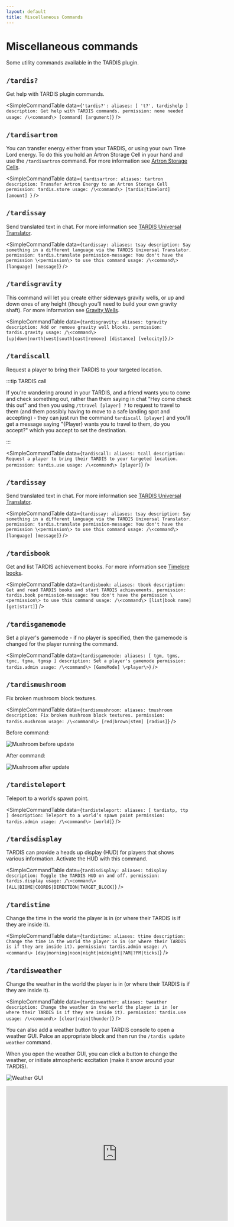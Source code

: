 ```yaml
---
layout: default
title: Miscellaneous Commands
---
```



# Miscellaneous commands

Some utility commands available in the TARDIS plugin.

## `/tardis?`

Get help with TARDIS plugin commands.

<SimpleCommandTable data={`
'tardis?':
    aliases: [ 't?', tardishelp ]
    description: Get help with TARDIS commands.
    permission: none needed
    usage: /\<command\> [command] [argument]
`} />

## `/tardisartron`

You can transfer energy either from your TARDIS, or using your own Time Lord energy. To do this you hold an Artron Storage Cell in your hand and use the `/tardisartron` command. For more information see [Artron Storage Cells](artron-cells).

<SimpleCommandTable data={
`tardisartron:
    aliases: tartron
    description: Transfer Artron Energy to an Artron Storage Cell
    permission: tardis.store
    usage: /\<command\> [tardis|timelord] [amount]
`} />

## `/tardissay`

Send translated text in chat. For more information see [TARDIS Universal Translator](translator).

<SimpleCommandTable data={`
tardissay:
    aliases: tsay
    description: Say something in a different language via the TARDIS Universal Translator.
    permission: tardis.translate
    permission-message: You don't have the permission \<permission\> to use this command
    usage: /\<command\> [language] [message]
`} />

## `/tardisgravity`

This command will let you create either sideways gravity wells, or up and down ones of any height (though you’ll need to build your own gravity shaft). For more information see [Gravity Wells](/rooms/gravity-wells).

<SimpleCommandTable data={`
tardisgravity:
    aliases: tgravity
    description: Add or remove gravity well blocks.
    permission: tardis.gravity
    usage: /\<command\> [up|down|north|west|south|east|remove] [distance] [velocity]
`} />

## `/tardiscall`

Request a player to bring their TARDIS to your targeted location.

:::tip TARDIS call

If you're wandering around in your TARDIS, and a friend wants you to come and check something out, rather than them saying in chat "Hey come check this out" and then you using `/ttravel [player] ?` to request to travel to them (and them possibly having to move to a safe landing spot and accepting) - they can just run the command `tardiscall [player]` and you'll get a message saying "\{Player\} wants you to travel to them, do you accept?" which you accept to set the destination.

:::

<SimpleCommandTable data={`
tardiscall:
    aliases: tcall
    description: Request a player to bring their TARDIS to your targeted location.
    permission: tardis.use
    usage: /\<command\> [player]
`} />

## `/tardissay`

Send translated text in chat. For more information see [TARDIS Universal Translator](/translator).

<SimpleCommandTable data={`
tardissay:
    aliases: tsay
    description: Say something in a different language via the TARDIS Universal Translator.
    permission: tardis.translate
    permission-message: You don't have the permission \<permission\> to use this command
    usage: /\<command\> [language] [message]
`} />

## `/tardisbook`

Get and list TARDIS achievement books. For more information see [Timelore books](/books).

<SimpleCommandTable data={`
tardisbook:
    aliases: tbook
    description: Get and read TARDIS books and start TARDIS achievements.
    permission: tardis.book
    permission-message: You don't have the permission \<permission\> to use this command
    usage: /\<command\> [list|book name] [get|start]
`} />

## `/tardisgamemode`

Set a player's gamemode - if no player is specified, then the gamemode is changed for the player running the command.

<SimpleCommandTable data={`
tardisgamemode:
    aliases: [ tgm, tgms, tgmc, tgma, tgmsp ]
    description: Set a player's gamemode
    permission: tardis.admin
    usage: /\<command\> [GameMode] \<player\>
`} />

## `/tardismushroom`

Fix broken mushroom block textures.

<SimpleCommandTable data={`
tardismushroom:
    aliases: tmushroom
    description: Fix broken mushroom block textures.
    permission: tardis.mushroom
    usage: /\<command\> [red|brown|stem] [radius]
`} />

Before command:

![Mushroom before update](/images/docs/mushroom_before.jpg)

After command:

![Mushroom after update](/images/docs/mushroom_after.jpg)

## `/tardisteleport`

Teleport to a world’s spawn point.

<SimpleCommandTable data={`
tardisteleport:
    aliases: [ tardistp, ttp ]
    description: Teleport to a world’s spawn point
    permission: tardis.admin
    usage: /\<command\> [world]
`} />

## `/tardisdisplay`

TARDIS can provide a heads up display (HUD) for players that shows various information. Activate the HUD with this command.

<SimpleCommandTable data={`
tardisdisplay:
    aliases: tdisplay
    description: Toggle the TARDIS HUD on and off.
    permission: tardis.display
    usage: /\<command\> [ALL|BIOME|COORDS|DIRECTION|TARGET_BLOCK]
`} />

## `/tardistime`

Change the time in the world the player is in (or where their TARDIS is if they are inside it).

<SimpleCommandTable data={`
tardistime:
    aliases: ttime
    description: Change the time in the world the player is in (or where their TARDIS is if they are inside it).
    permission: tardis.admin
    usage: /\<command\> [day|morning|noon|night|midnight|?AM|?PM|ticks]
`} />

## `/tardisweather`

Change the weather in the world the player is in (or where their TARDIS is if they are inside it).

<SimpleCommandTable data={`
tardisweather:
    aliases: tweather
    description: Change the weather in the world the player is in (or where their TARDIS is if they are inside it).
    permission: tardis.use
    usage: /\<command\> [clear|rain|thunder]
`} />

You can also add a weather button to your TARDIS console to open a weather GUI. Palce an appropriate block and then run
the `/tardis update weather` command.

When you open the weather GUI, you can click a button to change the weather, or initiate atmospheric excitation (make it
snow around your TARDIS).

![Weather GUI](/images/docs/weather_gui.jpg)

<iframe src="https://player.vimeo.com/video/222985511" width="600" height="365" frameborder="0" webkitallowfullscreen mozallowfullscreen allowfullscreen></iframe>
